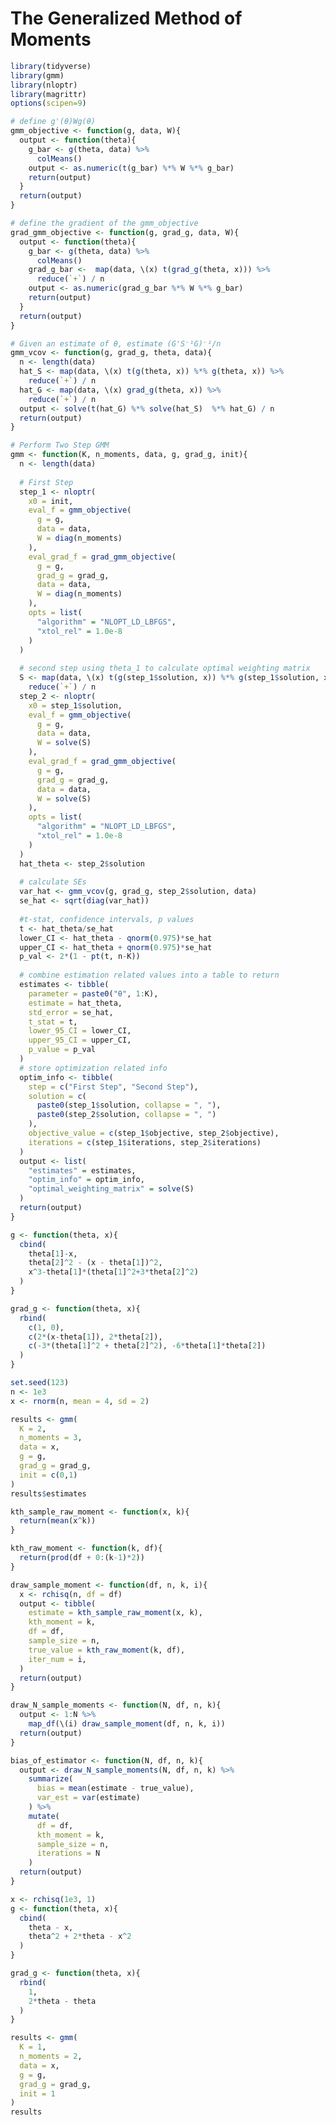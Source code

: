 # The Generalized Method of Moments


```r
library(tidyverse)
library(gmm)
library(nloptr)
library(magrittr)
options(scipen=9)
```

```r
# define g'(θ)Wg(θ)
gmm_objective <- function(g, data, W){
  output <- function(theta){
    g_bar <- g(theta, data) %>% 
      colMeans()
    output <- as.numeric(t(g_bar) %*% W %*% g_bar) 
    return(output)
  }
  return(output)
}

# define the gradient of the gmm_objective
grad_gmm_objective <- function(g, grad_g, data, W){
  output <- function(theta){
    g_bar <- g(theta, data) %>% 
      colMeans()
    grad_g_bar <-  map(data, \(x) t(grad_g(theta, x))) %>% 
      reduce(`+`) / n
    output <- as.numeric(grad_g_bar %*% W %*% g_bar) 
    return(output)
  }
  return(output)
}

# Given an estimate of θ, estimate (G'S⁻¹G)⁻¹/n
gmm_vcov <- function(g, grad_g, theta, data){
  n <- length(data)
  hat_S <- map(data, \(x) t(g(theta, x)) %*% g(theta, x)) %>% 
    reduce(`+`) / n
  hat_G <- map(data, \(x) grad_g(theta, x)) %>% 
    reduce(`+`) / n
  output <- solve(t(hat_G) %*% solve(hat_S)  %*% hat_G) / n
  return(output)
}

# Perform Two Step GMM 
gmm <- function(K, n_moments, data, g, grad_g, init){
  n <- length(data)
  
  # First Step
  step_1 <- nloptr(
    x0 = init,
    eval_f = gmm_objective(
      g = g, 
      data = data, 
      W = diag(n_moments)
    ),
    eval_grad_f = grad_gmm_objective(
      g = g, 
      grad_g = grad_g,
      data = data, 
      W = diag(n_moments)
    ),
    opts = list(
      "algorithm" = "NLOPT_LD_LBFGS",
      "xtol_rel" = 1.0e-8
    )
  )
  
  # second step using theta_1 to calculate optimal weighting matrix 
  S <- map(data, \(x) t(g(step_1$solution, x)) %*% g(step_1$solution, x)) %>% 
    reduce(`+`) / n
  step_2 <- nloptr(
    x0 = step_1$solution,
    eval_f = gmm_objective(
      g = g, 
      data = data, 
      W = solve(S)
    ),
    eval_grad_f = grad_gmm_objective(
      g = g, 
      grad_g = grad_g,
      data = data, 
      W = solve(S)
    ),
    opts = list(
      "algorithm" = "NLOPT_LD_LBFGS",
      "xtol_rel" = 1.0e-8
    )
  )
  hat_theta <- step_2$solution
  
  # calculate SEs
  var_hat <- gmm_vcov(g, grad_g, step_2$solution, data)
  se_hat <- sqrt(diag(var_hat))
  
  #t-stat, confidence intervals, p values
  t <- hat_theta/se_hat
  lower_CI <- hat_theta - qnorm(0.975)*se_hat
  upper_CI <- hat_theta + qnorm(0.975)*se_hat
  p_val <- 2*(1 - pt(t, n-K))
  
  # combine estimation related values into a table to return
  estimates <- tibble(
    parameter = paste0("θ", 1:K),
    estimate = hat_theta,
    std_error = se_hat,
    t_stat = t,
    lower_95_CI = lower_CI,
    upper_95_CI = upper_CI,
    p_value = p_val
  )
  # store optimization related info
  optim_info <- tibble(
    step = c("First Step", "Second Step"),
    solution = c(
      paste0(step_1$solution, collapse = ", "),
      paste0(step_2$solution, collapse = ", ")
    ),
    objective_value = c(step_1$objective, step_2$objective),
    iterations = c(step_1$iterations, step_2$iterations)
  )
  output <- list(
    "estimates" = estimates,
    "optim_info" = optim_info,
    "optimal_weighting_matrix" = solve(S)
  )
  return(output)
}
```

```r
g <- function(theta, x){
  cbind(
    theta[1]-x,
    theta[2]^2 - (x - theta[1])^2,
    x^3-theta[1]*(theta[1]^2+3*theta[2]^2)
  )
}

grad_g <- function(theta, x){
  rbind(
    c(1, 0),
    c(2*(x-theta[1]), 2*theta[2]),
    c(-3*(theta[1]^2 + theta[2]^2), -6*theta[1]*theta[2])
  )
}

set.seed(123)
n <- 1e3
x <- rnorm(n, mean = 4, sd = 2)

results <- gmm(
  K = 2,
  n_moments = 3,
  data = x, 
  g = g,
  grad_g = grad_g,
  init = c(0,1)
)
results$estimates
```


```r
kth_sample_raw_moment <- function(x, k){
  return(mean(x^k))
}

kth_raw_moment <- function(k, df){
  return(prod(df + 0:(k-1)*2))
}

draw_sample_moment <- function(df, n, k, i){
  x <- rchisq(n, df = df)
  output <- tibble(
    estimate = kth_sample_raw_moment(x, k),
    kth_moment = k,
    df = df,
    sample_size = n,
    true_value = kth_raw_moment(k, df),
    iter_num = i,
  )
  return(output)
}

draw_N_sample_moments <- function(N, df, n, k){
  output <- 1:N %>% 
    map_df(\(i) draw_sample_moment(df, n, k, i))
  return(output)
}

bias_of_estimator <- function(N, df, n, k){
  output <- draw_N_sample_moments(N, df, n, k) %>% 
    summarize(
      bias = mean(estimate - true_value),
      var_est = var(estimate)
    ) %>% 
    mutate(
      df = df,
      kth_moment = k, 
      sample_size = n,
      iterations = N
    )
  return(output)
}
```

```r
x <- rchisq(1e3, 1)
g <- function(theta, x){
  cbind(
    theta - x,
    theta^2 + 2*theta - x^2
  )
}

grad_g <- function(theta, x){
  rbind(
    1, 
    2*theta - theta
  )
}

results <- gmm(
  K = 1,
  n_moments = 2,
  data = x, 
  g = g,
  grad_g = grad_g,
  init = 1
)
results
```